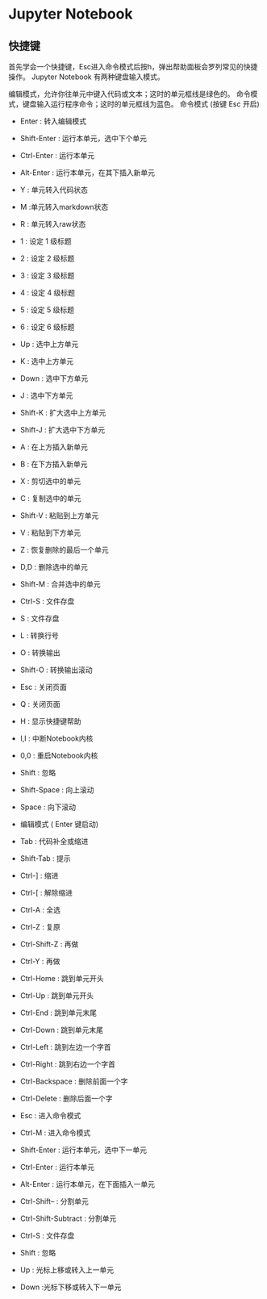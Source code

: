 # Jupyter Notebook

## 快捷键
首先学会一个快捷键，Esc进入命令模式后按h，弹出帮助面板会罗列常见的快捷操作。
Jupyter Notebook 有两种键盘输入模式。

编辑模式，允许你往单元中键入代码或文本；这时的单元框线是绿色的。
命令模式，键盘输入运行程序命令；这时的单元框线为蓝色。
命令模式 (按键 Esc 开启)

+ Enter : 转入编辑模式
+ Shift-Enter : 运行本单元，选中下个单元
+ Ctrl-Enter : 运行本单元
+ Alt-Enter : 运行本单元，在其下插入新单元
+ Y : 单元转入代码状态
+ M :单元转入markdown状态
+ R : 单元转入raw状态
+ 1 : 设定 1 级标题
+ 2 : 设定 2 级标题
+ 3 : 设定 3 级标题
+ 4 : 设定 4 级标题
+ 5 : 设定 5 级标题
+ 6 : 设定 6 级标题
+ Up : 选中上方单元
+ K : 选中上方单元
+ Down : 选中下方单元
+ J : 选中下方单元
+ Shift-K : 扩大选中上方单元
+ Shift-J : 扩大选中下方单元
+ A : 在上方插入新单元
+ B : 在下方插入新单元
+ X : 剪切选中的单元
+ C : 复制选中的单元
+ Shift-V : 粘贴到上方单元
+ V : 粘贴到下方单元
+ Z : 恢复删除的最后一个单元
+ D,D : 删除选中的单元
+ Shift-M : 合并选中的单元
+ Ctrl-S : 文件存盘
+ S : 文件存盘
+ L : 转换行号
+ O : 转换输出
+ Shift-O : 转换输出滚动
+ Esc : 关闭页面
+ Q : 关闭页面
+ H : 显示快捷键帮助
+ I,I : 中断Notebook内核
+ 0,0 : 重启Notebook内核
+ Shift : 忽略
+ Shift-Space : 向上滚动
+ Space : 向下滚动
+ 编辑模式 ( Enter 键启动)

+ Tab : 代码补全或缩进
+ Shift-Tab : 提示
+ Ctrl-] : 缩进
+ Ctrl-[ : 解除缩进
+ Ctrl-A : 全选
+ Ctrl-Z : 复原
+ Ctrl-Shift-Z : 再做
+ Ctrl-Y : 再做
+ Ctrl-Home : 跳到单元开头
+ Ctrl-Up : 跳到单元开头
+ Ctrl-End : 跳到单元末尾
+ Ctrl-Down : 跳到单元末尾
+ Ctrl-Left : 跳到左边一个字首
+ Ctrl-Right : 跳到右边一个字首
+ Ctrl-Backspace : 删除前面一个字
+ Ctrl-Delete : 删除后面一个字
+ Esc : 进入命令模式
+ Ctrl-M : 进入命令模式
+ Shift-Enter : 运行本单元，选中下一单元
+ Ctrl-Enter : 运行本单元
+ Alt-Enter : 运行本单元，在下面插入一单元
+ Ctrl-Shift-- : 分割单元
+ Ctrl-Shift-Subtract : 分割单元
+ Ctrl-S : 文件存盘
+ Shift : 忽略
+ Up : 光标上移或转入上一单元
+ Down :光标下移或转入下一单元
